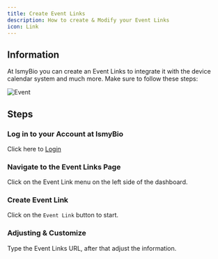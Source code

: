 ```yaml
---
title: Create Event Links
description: How to create & Modify your Event Links
icon: Link
---
```



## Information

At IsmyBio you can create an Event Links to integrate it with the device calendar system and much more. Make sure to follow these steps:

![Event](/event.jpeg)

## Steps

<Steps>

<Step>

### Log in to your Account at IsmyBio

Click here to [Login](https://ismy.bio/login)

</Step>
<Step>

### Navigate to the Event Links Page

Click on the Event Link menu on the left side of the dashboard.

</Step>
<Step>

### Create Event Link

Click on the `Event Link` button to start.

</Step>
<Step>

### Adjusting & Customize

Type the Event Links URL, after that adjust the information.

</Step>
</Steps>